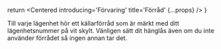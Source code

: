 
  return <Centered introducing='Förvaring'
                   title='Förråd' {...props} />
}

Till varje lägenhet hör ett källarförråd som är märkt med ditt lägenhetsnummer på vit skylt. Vänligen sätt dit hänglås även om du inte använder förrådet så ingen annan tar det.

